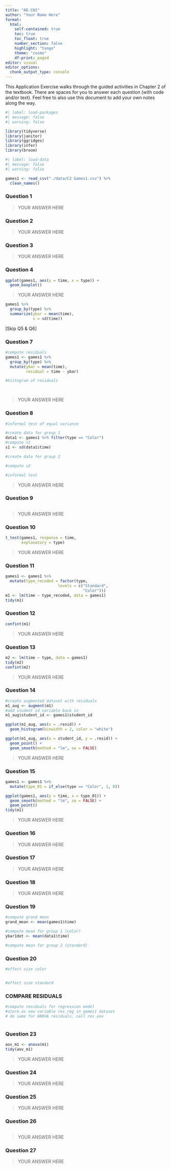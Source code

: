 ```yaml
---
title: "AE-CH2"
author: "Your Name Here"
format: 
  html:
    self-contained: true
    toc: true
    toc_float: true
    number_section: false
    highlight: "tango"
    theme: "cosmo"
    df-print: paged
editor: visual
editor_options: 
  chunk_output_type: console
---
```


This Application Exercise walks through the guided activities in Chapter 2 of the textbook. There are spaces for you to answer each question (with code and/or text). Feel free to also use this document to add your own notes along the way. 

```r
#| label: load-packages
#| message: false
#| warning: false

library(tidyverse)
library(janitor)
library(ggridges)
library(infer)
library(broom)
```

```r
#| label: load-data
#| message: false
#| warning: false

games1 <- read_csv("./data/C2 Games1.csv") %>% 
  clean_names()
```

### Question 1

> YOUR ANSWER HERE

### Question 2

> YOUR ANSWER HERE

### Question 3

> YOUR ANSWER HERE

### Question 4

```r
ggplot(games1, aes(y = time, x = type)) +
  geom_boxplot()
```

> YOUR ANSWER HERE

```r
games1 %>% 
  group_by(type) %>% 
  summarize(ybar = mean(time),
            s = sd(time))
```

[Skip Q5 & Q6]

### Question 7

```r
#compute residuals
games1 <- games1 %>% 
  group_by(type) %>% 
  mutate(ybar = mean(time),
         residual = time - ybar)

#histogram of residuals

  
```

> YOUR ANSWER HERE

### Question 8

```r
#informal test of equal variance

#create data for group 1
data1 <- games1 %>% filter(type == "Color")
#compute s1
s1 <- sd(data1$time)

#create data for group 2

#compute s2

#informal test

```

> YOUR ANSWER HERE

### Question 9

```r

```

> YOUR ANSWER HERE

### Question 10

```r
t_test(games1, response = time, 
       explanatory = type)
```

> YOUR ANSWER HERE

### Question 11

```r
games1 <- games1 %>% 
  mutate(type_recoded = factor(type, 
                       levels = c("Standard",
                                  "Color")))
m1 <- lm(time ~ type_recoded, data = games1)
tidy(m1)
```

### Question 12

```r
confint(m1)
```

> YOUR ANSWER HERE

### Question 13

```r

m2 <- lm(time ~ type, data = games1)
tidy(m2)
confint(m2)
```

> YOUR ANSWER HERE

### Question 14

```r
#create augmented dataset with residuals
m1_aug <- augment(m1)
#add student id variable back in
m1_aug$student_id <- games1$student_id

ggplot(m1_aug, aes(x = .resid)) +
  geom_histogram(binwidth = 2, color = "white")

ggplot(m1_aug, aes(x = student_id, y = .resid)) +
  geom_point() +
  geom_smooth(method = "lm", se = FALSE)
```

> YOUR ANSWER HERE

### Question 15

```r
games1 <- games1 %>% 
  mutate(type_01 = if_else(type == "Color", 1, 0))

ggplot(games1, aes(y = time, x = type_01)) +
  geom_smooth(method = "lm", se = FALSE) +
  geom_point()
tidy(m1)
```

> YOUR ANSWER HERE

### Question 16

> YOUR ANSWER HERE

### Question 17

> YOUR ANSWER HERE

### Question 18

> YOUR ANSWER HERE

### Question 19

```r
#compute grand mean
grand_mean <- mean(games1$time)

#compute mean for group 1 (color)
ybar1dot <- mean(data1$time)

#compute mean for group 2 (standard)
```

### Question 20

```r
#effect size color 


#effect size standard

```

### COMPARE RESIDUALS

```r
#compute residuals for regression model
#store as new variable res_reg in games1 dataset
# do same for ANOVA residuals, call res_aov



```


### Question 23

```r
aov_m1 <- anova(m1)
tidy(aov_m1)
```

> YOUR ANSWER HERE

### Question 24

> YOUR ANSWER HERE

### Question 25

> YOUR ANSWER HERE

### Question 26

```r

```

> YOUR ANSWER HERE

### Question 27

> YOUR ANSWER HERE
